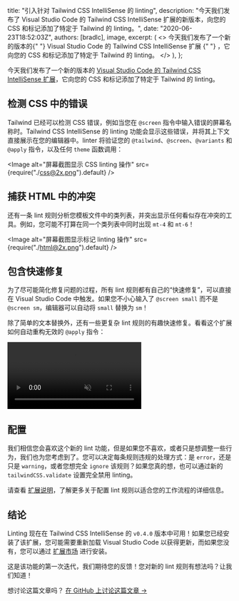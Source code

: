 
  title: "引入针对 Tailwind CSS IntelliSense 的 linting",
  description:
    "今天我们发布了 Visual Studio Code 的 Tailwind CSS IntelliSense 扩展的新版本，向您的 CSS 和标记添加了特定于 Tailwind 的 linting。",
  date: "2020-06-23T18:52:03Z",
  authors: [bradlc],
  image,
  excerpt: (
    <>
      今天我们发布了一个新的版本的{" "}
      <Link href="https://marketplace.visualstudio.com/items?itemName=bradlc.vscode-tailwindcss">
        Visual Studio Code 的 Tailwind CSS IntelliSense 扩展
      </Link>{" "}
      ，它向您的 CSS 和标记添加了特定于 Tailwind 的 linting。
    </>
  ),
};

今天我们发布了一个新的版本的 [Visual Studio Code 的 Tailwind CSS IntelliSense 扩展](https://marketplace.visualstudio.com/items?itemName=bradlc.vscode-tailwindcss)，它向您的 CSS 和标记添加了特定于 Tailwind 的 linting。

## 检测 CSS 中的错误

Tailwind 已经可以检测 CSS 错误，例如当您在 `@screen` 指令中输入错误的屏幕名称时。Tailwind CSS IntelliSense 的 linting 功能会显示这些错误，并将其上下文直接展示在您的编辑器中。linter 将验证您的 `@tailwind`、`@screen`、`@variants` 和 `@apply` 指令，以及任何 `theme` 函数调用：

<Image alt="屏幕截图显示 CSS linting 操作" src={require("./css@2x.png").default} />

## 捕获 HTML 中的冲突

还有一条 lint 规则分析您模板文件中的类列表，并突出显示任何看似存在冲突的工具。例如，您可能不打算在同一个类列表中同时出现 `mt-4` 和 `mt-6`！

<Image alt="屏幕截图显示标记 linting 操作" src={require("./html@2x.png").default} />

## 包含快速修复

为了尽可能简化修复问题的过程，所有 lint 规则都有自己的“快速修复”，可以直接在 Visual Studio Code 中触发。如果您不小心输入了 `@screen small` 而不是 `@screen sm`，编辑器可以自动将 `small` 替换为 `sm`！

除了简单的文本替换外，还有一些更复杂 lint 规则的有趣快速修复。看看这个扩展如何自动重构无效的 `@apply` 指令：

<div className="relative overflow-hidden rounded-2xl">
  <div className="pointer-events-none absolute inset-0 rounded-2xl ring-1 ring-slate-900/10 ring-inset"></div>
  <video
    src="https://assets.tailwindcss.com/blog/introducing-linting-for-tailwindcss-intellisense/apply-quick-fix.mp4"
    autoPlay
    playsInline
    loop
    muted
    className="m-0 block"
  />
</div>

## 配置

我们相信您会喜欢这个新的 lint 功能，但是如果您不喜欢，或者只是想调整一些行为，我们也为您考虑到了。您可以决定每条规则违规的处理方式：是 `error`，还是只是 `warning`，或者您想完全 `ignore` 该规则？如果您真的想，也可以通过新的 `tailwindCSS.validate` 设置完全禁用 linting。

请查看 [扩展说明](https://github.com/tailwindcss/intellisense#tailwindcssvalidate)，了解更多关于配置 lint 规则以适合您的工作流程的详细信息。

## 结论

Linting 现在在 Tailwind CSS IntelliSense 的 `v0.4.0` 版本中可用！如果您已经安装了该扩展，您可能需要重新加载 Visual Studio Code 以获得更新，而如果您没有，您可以通过 [扩展市场](https://marketplace.visualstudio.com/items?itemName=bradlc.vscode-tailwindcss) 进行安装。

这是该功能的第一次迭代，我们期待您的反馈！您对新的 lint 规则有想法吗？让我们知道！

想讨论这篇文章吗？ <a href="https://github.com/tailwindcss/tailwindcss/discussions/1956">在 GitHub 上讨论这篇文章 →</a>
